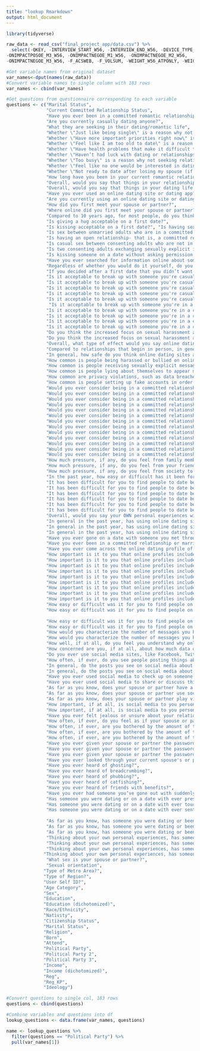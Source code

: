 ```yaml
---
title: "lookup Rmarkdown"
output: html_document
---
```


```r
library(tidyverse)

raw_data <- read_csv("final_project_app/data.csv") %>%
  select(-QKEY, -INTERVIEW_START_W56, -INTERVIEW_END_W56, -DEVICE_TYPE_W56, -SAMPLE_W56, -FORM_W56, -WHYDATE10YRHARDOE_M1_W56, -WHYDATE10YRHARDOE_M2_W56, -WHYDATE10YRHARDOE_M3_W56, -WHYDATE10YRHARD_TECH_W56, -WHYDATE10YREASYOE_M1_W56,-WHYDATE10YREASYOE_M2_W56,-WHYDATE10YREASYOE_M3_W56, -WHYDATE10YREASY_TECH_W56, -ONIMPACTPOSOE_M1_W56, -ONIMPACTPOSOE_M2_W56, 
-ONIMPACTPOSOE_M3_W56, -ONIMPACTNEGOE_M1_W56, -ONIMPACTNEGOE_M2_W56, 
-ONIMPACTNEGOE_M3_W56, -F_ACSWEB, -F_VOLSUM, -WEIGHT_W56_ATPONLY, -WEIGHT_W56)

#Get variable names from original dataset
var_names<-dput(names(raw_data))
#Convert variable names to single column with 183 rows
var_names <- cbind(var_names)
```

```r
#Get questions from questionnaire corresponding to each variable
questions <- c("Marital Status", 
               "Current Committed Relationship Status", 
               "Have you ever been in a committed romantic relationship?", 
               "Are you currently casually dating anyone?", 
               "What they are seeking in their dating/romantic life", 
               "Whether \"Just like being single\" is a reason why not seeking relationship/dating", 
               "Whether \"Have more important priorities right now\" is a reason why not seeking relationship/dating", 
               "Whether \"Feel like I am too old to date\" is a reason why not seeking relationship/dating",
               "Whether \"Have health problems that make it difficult to date\" is a reason why not seeking relationship/dating",
               "Whether \"Haven’t had luck with dating or relationships in the past\" is a reason why not seeking relationship/dating",  
               "Whether \"Too busy\" is a reason why not seeking relationship/dating", 
               "Whether \"Feel like no one would be interested in dating me\" is a reason why not seeking relationship/dating", 
               "Whether \"Not ready to date after losing my spouse (if widowed) or ending a relationship\" is a reason why not seeking relationship/dating",
               "How long have you been in your current romantic relationship?", 
               "Overall, would you say that things in your relationship are going...",
               "Overall, would you say that things in your dating life are going...", 
               "Have you ever used an online dating site or dating app?",
               "Are you currently using an online dating site or dating app?", 
               "How did you first meet your spouse or partner?", 
               "Where online did you first meet your spouse or partner?", 
               "Compared to 10 years ago, for most people, do you think dating is...", 
               "Is giving a hug acceptable on a first date?",
               "Is kissing acceptable on a first date?", "Is having sex acceptable on a first date?", 
               "Is sex between unmarried adults who are in a committed relationship acceptable?", 
               "Is having an open relationship- that is, a committed relationship where both people agree that it is acceptable to date or have sex with other people acceptable?", 
               "Is casual sex between consenting adults who are not in a committed relationship acceptable?", 
               "Is two consenting adults exchanging sexually explicit images of themselves acceptable?", 
               "Is kissing someone on a date without asking permission first acceptable?", 
               "Have you ever searched for information online about someone you were romantically interested in?", 
               "Regardless of whether you would do it yourself, do you think it’s ever acceptable for someone to look through their significant other’s cellphone without their knowledge?", 
               "If you decided after a first date that you didn’t want to go out with that person again, what is the most likely way you would let them know?", 
               "Is it acceptable to break up with someone you're casually dating in person?", 
               "Is it acceptable to break up with someone you're casually dating through a phone call?", 
               "Is it acceptable to break up with someone you're casually dating through email?", 
               "Is it acceptable to break up with someone you're casually dating through a private message on a social media site?", 
               "Is it acceptable to break up with someone you're casually dating through a text message?", 
                "Is it acceptable to break up with someone you're in a committed relationship with in person?", 
               "Is it acceptable to break up with someone you're in a committed relationship with through a phone call?", 
               "Is it acceptable to break up with someone you're in a committed relationship with through email?", 
               "Is it acceptable to break up with someone you're in a committed relationship with through a private message on a social media site?", 
               "Is it acceptable to break up with someone you're in a committed relationship with through a text message?", 
               "Do you think the increased focus on sexual harassment and assault over the last few years has made it easier or harder for MEN to know how to interact with someone they’re on a date with?",
               "Do you think the increased focus on sexual harassment and assault over the last few years has made it easier or harder for WOMEN to know how to interact with someone they’re on a date with?",
               "Overall, what type of effect would you say online dating sites and dating apps have had on dating and relationships?",
               "Compared to relationships that begin in person, in general, do you think relationships where people first meet through an online dating site or dating app are…",
               "In general, how safe do you think online dating sites and dating apps are as a way to meet people?",
               "How common is people being harassed or bullied on online dating sites and dating apps?",
               "How common is people receiving sexually explicit messages or images they did not ask for on online dating sites and dating apps?", 
               "How common is people lying about themselves to appear more desirable on online dating sites and dating apps?",
               "How common are privacy violations, such as data breaches or identity theft on online dating sites and dating apps?", 
               "How common is people setting up fake accounts in order to scam others on online dating sites and dating apps?",
               "Would you ever consider being in a committed relationship with someone who is of a different religion than you?", 
               "Would you ever consider being in a committed relationship with someone who is of a different race or ethnicity than you?", 
               "Would you ever consider being in a committed relationship with someone who has a significant amount of debt?",
               "Would you ever consider being in a committed relationship with someone who is raising children from another relationship?", 
               "Would you ever consider being in a committed relationship with someone who lives far away from you?", 
               "Would you ever consider being in a committed relationship with someone who is a Republican?", 
               "Would you ever consider being in a committed relationship with someone who is a Democrat?",
               "Would you ever consider being in a committed relationship with someone who makes significantly more money than you?", 
               "Would you ever consider being in a committed relationship with someone who makes significantly less money than you?", 
               "Would you ever consider being in a committed relationship with someone who voted for Donald Trump?", 
               "Would you ever consider being in a committed relationship with someone who voted for Hillary Clinton?", 
               "Would you ever consider being in a committed relationship with someone who is 10 years older than you?", 
               "Would you ever consider being in a committed relationship with someone who is 10 years younger than you?", 
               "How much pressure, if any, do you feel from family members to be in a committed relationship?",
               "How much pressure, if any, do you feel from your friends to be in a committed relationship?",
               "How much pressure, if any, do you feel from society to be in a committed relationship?", 
               "In the past year, how easy or difficult has it been for you to find people to date?", 
               "It has been difficult for you to find people to date because... there is a limited number of people in my area for me to date", 
               "It has been difficult for you to find people to date because... it's hard for me to find someone who meets my expectations", 
               "It has been difficult for you to find people to date because... it's hard to find someone who's looking for the same type of relationship as me", 
               "It has been difficult for you to find people to date because... it's hard for me to approach people", 
               "It has been difficult for you to find people to date because... people aren't interested in dating me", 
               "It has been difficult for you to find people to date because... I'm too busy", 
               "Overall, would you say your OWN personal experiences with online dating sites or dating apps have been…",
               "In general in the past year, has using online dating sites or dating apps made you feel more confident or insecure?",
               "In general in the past year, has using online dating sites or dating apps made you feel more optimistic or pessimistic?",
               "In general in the past year, has using online dating sites or dating apps made you feel more hopeful or frustrated?",
               "Have you ever gone on a date with someone you met through an online dating site or dating app?", 
               "Have you ever been in a committed relationship or married someone you first met through an online dating site or dating app?",
               "Have you ever come across the online dating profile of someone you already know offline?",
               "How important is it to you that online profiles included hobbies and interests?",
               "How important is it to you that online profiles included political affiliation?", 
               "How important is it to you that online profiles included religious beliefs?", 
               "How important is it to you that online profiles included occupation?", 
               "How important is it to you that online profiles included racial or ethnic background?", 
               "How important is it to you that online profiles included height?", 
               "How important is it to you that online profiles included if they have children?", 
               "How important is it to you that online profiles included type of relationship they're looking for?", 
               "How important is it to you that online profiles included photos of themselves?",
               "How easy or difficult was it for you to find people on online dating sites or dating apps who you were physically attracted to?", 
               "How easy or difficult was it for you to find people on online dating sites or dating apps who shared your hobbies and interests?",
               
               "How easy or difficult was it for you to find people on online dating sites or dating apps who were looking for the same kind of relationship as you?",
               "How easy or difficult was it for you to find people on online dating sites or dating apps who seemed like someone you would want to meet in person?", 
               "How would you characterize the number of messages you have received on dating sites/apps?",
               "How would you characterize the number of messages you have received from people you were interested in on dating sites/apps?", 
               "How well, if at all, do you feel you understand why online dating sites or dating apps present certain people as potential matches for you?",
               "How concerned are you, if at all, about how much data online dating sites or dating apps collect about you?",
               "Do you ever use social media sites, like Facebook, Twitter, or Instagram?", 
               "How often, if ever, do you see people posting things about their romantic relationships on social media?", 
               "In general, do the posts you see on social media about other people’s romantic relationships make you feel better or worse about your own relationships?",
               "In general, do the posts you see on social media about other people’s romantic relationships make you feel better or worse about your own dating life?", 
               "Have you ever used social media to check up on someone that you used to date or be in a relationship with?",
               "Have you ever used social media to share or discuss things about your relationship or dating life?",
               "As far as you know, does your spouse or partner have a cellphone?",
               "As far as you know, does your spouse or partner use social media sites?",
               "As far as you know, does your spouse or partner play video games on a computer, game console or cellphone?",
               "How important, if at all, is social media to you personally when it comes to keeping up with what's going on your spouse's or partner's life",
               "How important, if at all, is social media to you personally when it comes to showing how much you care about your spouse or partner?",
               "Have you ever felt jealous or unsure about your relationship because of the way your current spouse or partner interacts with other people on social media?",
               "How often, if ever, do you feel as if your spouse or partner is distracted by their cellphone when you are trying to have a conversation with them?",
               "How often, if ever, are you bothered by the amount of time your spouse or partner spends on their cellphone?", 
               "How often, if ever, are you bothered by the amount of time your spouse or partner spends on social media sites?", 
               "How often, if ever, are you bothered by the amount of time your spouse or partner spends playing video games?",
               "Have you ever given your spouse or partner the password or passcode to your email account?", 
               "Have you ever given your spouse or partner the password or passcode to any of your social media accounts?", 
               "Have you ever given your spouse or partner the password or passcode to your cellphone?",
               "Have you ever looked through your current spouse's or partner's cellphone without their knowledge?", 
               "Have you ever heard of ghosting?",
               "Have you ever heard of breadcrumbing?", 
               "Have you ever heard of phubbing?", 
               "Have you ever heard of catfishing?", 
               "Have you ever heard of friends with benefits?", 
               "Have you ever had someone you’ve gone out with suddenly stop answering your phone calls or messages without explanation (sometimes called “ghosting”)?",
               "Has someone you were dating or on a date with ever pressured you for sex?", 
               "Has someone you were dating or on a date with ever touched you in a way that made you feel uncomfortable?", 
               "Has someone you were dating or on a date with ever sent you sexually explicit images that you didn't ask for?", 
               
               "As far as you know, has someone you were dating or been on a date with ever spread rumors about your sexual history?", 
               "As far as you know, has someone you were dating or been on a date with ever shared a sexually explicit image of you without your consent?", 
               "As far as you know, has someone you were dating or been on a date with ever publically shared your contact information or address without your permission?", 
               "Thinking about your own personal experiences, has someone ever called you an offensive name ON AN ONLINE DATING SITE OR DATING APP?",
               "Thinking about your own personal experiences, has someone ever threatened to physically harm you ON AN ONLINE DATING SITE OR DATING APP?",
               "Thinking about your own personal experiences, has someone ever sent you a sexually explicit message or image you didn’t ask for ON AN ONLINE DATING SITE OR DATING APP?",
              "Thinking about your own personal experiences, has someone ever continued to contact you after you said you were not interested ON AN ONLINE DATING SITE OR DATING APP?",
               "What sex is your spouse or partner?",
               "Sexual orientation", 
              "Type of Metro Area?", 
              "Type of Region?", 
              "User Self ID?",  
              "Age Category", 
              "Sex", 
              "Education",  
              "Education (dichotomized)", 
              "Race/Ethnicity", 
              "Nativity", 
              "Citizenship Status", 
              "Marital Status", 
              "Religion", 
              "Born", 
              "Attend", 
              "Political Party", 
              "Political Party 2", 
              "Political Party 3", 
              "Income", 
              "Income (dichotomized)", 
              "Reg", 
              "Reg_KP", 
              "Ideology")
```

```r
#Convert questions to single col, 183 rows
questions <- cbind(questions)

#Combine variables and questions into df
lookup_questions <- data.frame(var_names, questions)
```


```r
name <- lookup_questions %>%
  filter(questions == "Political Party") %>%
  pull(var_names[1]) 
```















